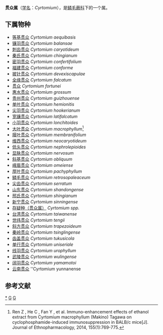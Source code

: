 {{Automatic Taxobox
| taxon = Cyrtomium
| authority = C. Presl, 1836
| image = Cyrtomium falcatum2.jpg
| image caption = 全缘贯众
| subdivision_ranks = 种
| subdivision = 见正文
}}

'''贯众属'''（[[学名|学名]]：''Cyrtomium''），是[[鳞毛蕨科|鳞毛蕨科]]下的一个属。

==下属物种==
* [[等基贯众|等基贯众]] ''Cyrtomium aequibasis''
* [[镰羽贯众|镰羽贯众]] ''Cyrtomium balansae''
* [[刺齿贯众|刺齿贯众]] ''Cyrtomium caryotideum''
* [[秦氏贯众|秦氏贯众]] ''Cyrtomium chingianum''
* [[密羽贯众|密羽贯众]] ''Cyrtomium confertifolium''
* [[福建贯众|福建贯众]] ''Cyrtomium conforme''
* [[披针贯众|披针贯众]] ''Cyrtomium devexiscapulae''
* [[全缘贯众|全缘贯众]] ''Cyrtomium falcatum''
* [[贯众|贯众]] ''Cyrtomium fortunei''
* [[惠水贯众|惠水贯众]] ''Cyrtomium grossum''
* [[贵州贯众|贵州贯众]] ''Cyrtomium guizhouense''
* [[单叶贯众|单叶贯众]] ''Cyrtomium hemionitis''
* [[尖羽贯众|尖羽贯众]] ''Cyrtomium hookerianum''
* [[宽镰贯众|宽镰贯众]] ''Cyrtomium latifalcatum''
* [[小羽贯众|小羽贯众]] ''Cyrtomium lonchitoides''
* [[大叶贯众|大叶贯众]] ''Cyrtomium macrophyllum''<ref>Ren Z ,  He C ,  Fan Y , et al. Immuno-enhancement effects of ethanol extract from Cyrtomium macrophyllum (Makino) Tagawa on cyclophosphamide-induced immunosuppression in BALB/c mice[J]. Journal of Ethnopharmacology, 2014, 155(1):769-775.</ref>
* [[膜叶贯众|膜叶贯众]] ''Cyrtomium membranifolium''
* [[维西贯众|维西贯众]] ''Cyrtomium neocaryotideum''
* [[低头贯众|低头贯众]] ''Cyrtomium nephrolepioides''
* [[显脉贯众|显脉贯众]] ''Cyrtomium nervosum''
* [[斜基贯众|斜基贯众]] ''Cyrtomium obliquum''
* [[峨眉贯众|峨眉贯众]] ''Cyrtomium omeiense''
* [[厚叶贯众|厚叶贯众]] ''Cyrtomium pachyphyllum''
* [[鳞毛贯众|鳞毛贯众]] ''Cyrtomium retrosopaleaceum''
* [[尖齿贯众|尖齿贯众]] ''Cyrtomium serratum''
* [[山东贯众|山东贯众]] ''Cyrtomium shandongense''
* [[邢氏贯众|邢氏贯众]] ''Cyrtomium shingianum''
* [[新宁贯众|新宁贯众]] ''Cyrtomium sinningense''
* [[存疑种（贯众属）|存疑种（贯众属）]] ''Cyrtomium spp.''
* [[台湾贯众|台湾贯众]] ''Cyrtomium taiwanense''
* [[世纬贯众|世纬贯众]] ''Cyrtomium tengii''
* [[斜方贯众|斜方贯众]] ''Cyrtomium trapezoideum''
* [[秦岭贯众|秦岭贯众]] ''Cyrtomium tsinglingense''
* [[齿盖贯众|齿盖贯众]] ''Cyrtomium tukusicola''
* [[单行贯众|单行贯众]] ''Cyrtomium uniseriale''
* [[线羽贯众|线羽贯众]] ''Cyrtomium urophyllum''
* [[武陵贯众|武陵贯众]] ''Cyrtomium wulingense''
* [[阔羽贯众|阔羽贯众]] ''Cyrtomium yamamotoi''
* [[云南贯众|云南贯众]] ''Cyrtomium yunnanense

==参考文献==
{{reflist}}

{{taxonbar}}
[[Category:_贯众属|*]]
[[Category:_鳞毛蕨科|G]]
[[Category:_1836年描述的分类群|G]]
